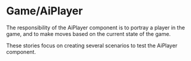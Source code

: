 
<Meta title="Game/AiPlayer" />

# Game/AiPlayer
The responsibility of the AiPlayer component is to portray a player in the game, and to make moves based on the current state of the game.

These stories focus on creating several scenarios to test the AiPlayer component.

